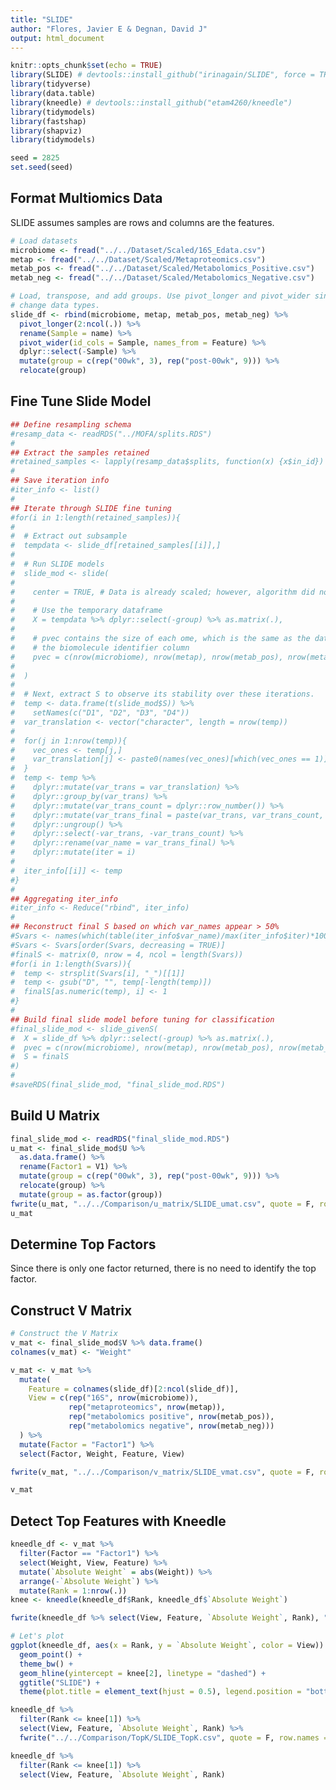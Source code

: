 ```yaml
---
title: "SLIDE"
author: "Flores, Javier E & Degnan, David J"
output: html_document
---
```


```r
knitr::opts_chunk$set(echo = TRUE)
library(SLIDE) # devtools::install_github("irinagain/SLIDE", force = TRUE)
library(tidyverse)
library(data.table)
library(kneedle) # devtools::install_github("etam4260/kneedle")
library(tidymodels)
library(fastshap)
library(shapviz)
library(tidymodels)

seed = 2825
set.seed(seed)
```

## Format Multiomics Data

SLIDE assumes samples are rows and columns are the features.

```r
# Load datasets 
microbiome <- fread("../../Dataset/Scaled/16S_Edata.csv")
metap <- fread("../../Dataset/Scaled/Metaproteomics.csv")
metab_pos <- fread("../../Dataset/Scaled/Metabolomics_Positive.csv")
metab_neg <- fread("../../Dataset/Scaled/Metabolomics_Negative.csv")

# Load, transpose, and add groups. Use pivot_longer and pivot_wider since t() can
# change data types. 
slide_df <- rbind(microbiome, metap, metab_pos, metab_neg) %>%
  pivot_longer(2:ncol(.)) %>%
  rename(Sample = name) %>%
  pivot_wider(id_cols = Sample, names_from = Feature) %>%
  dplyr::select(-Sample) %>%
  mutate(group = c(rep("00wk", 3), rep("post-00wk", 9))) %>%
  relocate(group)
```

## Fine Tune Slide Model

```r
## Define resampling schema
#resamp_data <- readRDS("../MOFA/splits.RDS")
#
## Extract the samples retained
#retained_samples <- lapply(resamp_data$splits, function(x) {x$in_id})
#
## Save iteration info 
#iter_info <- list()
#
## Iterate through SLIDE fine tuning
#for(i in 1:length(retained_samples)){
#  
#  # Extract out subsample 
#  tempdata <- slide_df[retained_samples[[i]],]
#  
#  # Run SLIDE models
#  slide_mod <- slide(
#    
#    center = TRUE, # Data is already scaled; however, algorithm did not run under center = FALSE
#    
#    # Use the temporary dataframe
#    X = tempdata %>% dplyr::select(-group) %>% as.matrix(.),
#                    
#    # pvec contains the size of each ome, which is the same as the dataframe minus 
#    # the biomolecule identifier column
#    pvec = c(nrow(microbiome), nrow(metap), nrow(metab_pos), nrow(metab_neg))
#    
#  )
#  
#  # Next, extract S to observe its stability over these iterations.
#  temp <- data.frame(t(slide_mod$S)) %>%
#    setNames(c("D1", "D2", "D3", "D4"))
#  var_translation <- vector("character", length = nrow(temp))
#  
#  for(j in 1:nrow(temp)){
#    vec_ones <- temp[j,]
#    var_translation[j] <- paste0(names(vec_ones)[which(vec_ones == 1)], collapse = "_")
#  }
#  temp <- temp %>%
#    dplyr::mutate(var_trans = var_translation) %>%
#    dplyr::group_by(var_trans) %>%
#    dplyr::mutate(var_trans_count = dplyr::row_number()) %>%
#    dplyr::mutate(var_trans_final = paste(var_trans, var_trans_count, sep = "_")) %>%
#    dplyr::ungroup() %>%
#    dplyr::select(-var_trans, -var_trans_count) %>%
#    dplyr::rename(var_name = var_trans_final) %>%
#    dplyr::mutate(iter = i)
#  
#  iter_info[[i]] <- temp
#}
#
## Aggregating iter_info
#iter_info <- Reduce("rbind", iter_info)
#
## Reconstruct final S based on which var_names appear > 50%
#Svars <- names(which(table(iter_info$var_name)/max(iter_info$iter)*100 > 50))
#Svars <- Svars[order(Svars, decreasing = TRUE)]
#finalS <- matrix(0, nrow = 4, ncol = length(Svars))
#for(i in 1:length(Svars)){
#  temp <- strsplit(Svars[i], "_")[[1]]
#  temp <- gsub("D", "", temp[-length(temp)])
#  finalS[as.numeric(temp), i] <- 1
#}
#
## Build final slide model before tuning for classification
#final_slide_mod <- slide_givenS(
#  X = slide_df %>% dplyr::select(-group) %>% as.matrix(.),
#  pvec = c(nrow(microbiome), nrow(metap), nrow(metab_pos), nrow(metab_neg)),
#  S = finalS
#)
#
#saveRDS(final_slide_mod, "final_slide_mod.RDS")
```

## Build U Matrix

```r
final_slide_mod <- readRDS("final_slide_mod.RDS")
u_mat <- final_slide_mod$U %>%
  as.data.frame() %>%
  rename(Factor1 = V1) %>%
  mutate(group = c(rep("00wk", 3), rep("post-00wk", 9))) %>%
  relocate(group) %>%
  mutate(group = as.factor(group))
fwrite(u_mat, "../../Comparison/u_matrix/SLIDE_umat.csv", quote = F, row.names = F)
u_mat
```

## Determine Top Factors

Since there is only one factor returned, there is no need to identify the top factor.

## Construct V Matrix

```r
# Construct the V Matrix
v_mat <- final_slide_mod$V %>% data.frame()
colnames(v_mat) <- "Weight"

v_mat <- v_mat %>%
  mutate(
    Feature = colnames(slide_df)[2:ncol(slide_df)],
    View = c(rep("16S", nrow(microbiome)), 
             rep("metaproteomics", nrow(metap)),
             rep("metabolomics positive", nrow(metab_pos)), 
             rep("metabolomics negative", nrow(metab_neg)))
  ) %>%
  mutate(Factor = "Factor1") %>%
  select(Factor, Weight, Feature, View)

fwrite(v_mat, "../../Comparison/v_matrix/SLIDE_vmat.csv", quote = F, row.names = F)

v_mat
```

## Detect Top Features with Kneedle

```r
kneedle_df <- v_mat %>%
  filter(Factor == "Factor1") %>%
  select(Weight, View, Feature) %>%
  mutate(`Absolute Weight` = abs(Weight)) %>%
  arrange(-`Absolute Weight`) %>%
  mutate(Rank = 1:nrow(.)) 
knee <- kneedle(kneedle_df$Rank, kneedle_df$`Absolute Weight`)

fwrite(kneedle_df %>% select(View, Feature, `Absolute Weight`, Rank), "../../Comparison/kneedle_df/SLIDE_kneedle.csv", quote = F, row.names = F)

# Let's plot
ggplot(kneedle_df, aes(x = Rank, y = `Absolute Weight`, color = View)) +
  geom_point() +
  theme_bw() +
  geom_hline(yintercept = knee[2], linetype = "dashed") +
  ggtitle("SLIDE") +
  theme(plot.title = element_text(hjust = 0.5), legend.position = "bottom")
```

```r
kneedle_df %>%
  filter(Rank <= knee[1]) %>%
  select(View, Feature, `Absolute Weight`, Rank) %>%
  fwrite("../../Comparison/TopK/SLIDE_TopK.csv", quote = F, row.names = F)
```

```r
kneedle_df %>%
  filter(Rank <= knee[1]) %>%
  select(View, Feature, `Absolute Weight`, Rank)
```
